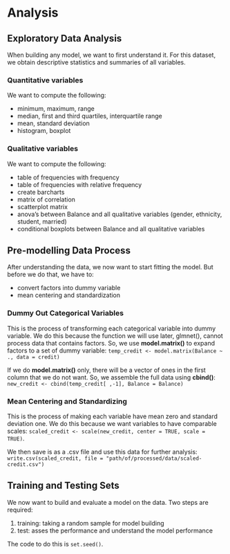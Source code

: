 # Analysis  
## Exploratory Data Analysis
When building any model, we want to first understand it. For this dataset, we obtain descriptive statistics and summaries of all variables.

### Quantitative variables
We want to compute the following:

* minimum, maximum, range
* median, first and third quartiles, interquartile range
* mean, standard deviation
* histogram, boxplot

### Qualitative variables
We want to compute the following:

* table of frequencies with frequency
* table of frequencies with relative frequency
* create barcharts
* matrix of correlation
* scatterplot matrix
* anova's between Balance and all qualitative variables (gender, ethnicity, student, married)
* conditional boxplots between Balance and all qualitative variables

## Pre-modelling Data Process 
After understanding the data, we now want to start fitting the model. But before we do that, we have to:

* convert factors into dummy variable
* mean centering and standardization

### Dummy Out Categorical Variables
This is the process of transforming each categorical variable into dummy variable. We do this because the function we will use later, glmnet(), cannot process data that contains factors. So, we use **model.matrix()** to expand factors to a set of dummy variable:
`temp_credit <- model.matrix(Balance ~ ., data = credit)`

If we do **model.matrix()** only, there will be a vector of ones in the first column that we do not want. So, we assemble the full data using **cbind()**:
`new_credit <- cbind(temp_credit[ ,-1], Balance = Balance)`

### Mean Centering and Standardizing
This is the process of making each variable have mean zero and standard deviation one. We do this because we want variables to have comparable scales:
`scaled_credit <- scale(new_credit, center = TRUE, scale = TRUE)`.

We then save is as a .csv file and use this data for further analysis:
`write.csv(scaled_credit, file = "path/of/processed/data/scaled-credit.csv")`

## Training and Testing Sets
We now want to build and evaluate a model on the data. Two steps are required:

1. training: taking a random sample for model building 
2. test: asses the performance and understand the model performance

The code to do this is `set.seed()`.

